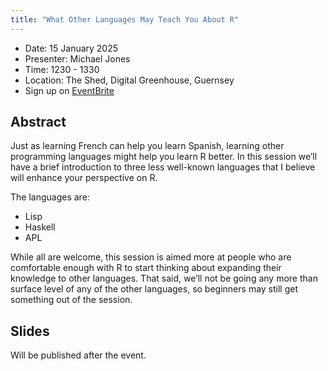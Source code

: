 ```yaml
---
title: "What Other Languages May Teach You About R"
---
```


- Date: 15 January 2025
- Presenter: Michael Jones
- Time: 1230 - 1330
- Location: The Shed, Digital Greenhouse, Guernsey
- Sign up on [EventBrite](https://www.eventbrite.com/e/what-other-languages-may-teach-you-about-r-tickets-1135612931849)

## Abstract

Just as learning French can help you learn Spanish, learning other programming languages might help you learn R better.
In this session we'll have a brief introduction to three less well-known languages that I believe will enhance your perspective on R.

The languages are:

- Lisp
- Haskell
- APL

While all are welcome, this session is aimed more at people who are comfortable enough with R to start thinking about expanding their knowledge to other languages. 
That said, we'll not be going any more than surface level of any of the other languages, so beginners may still get something out of the session.

## Slides

Will be published after the event.
